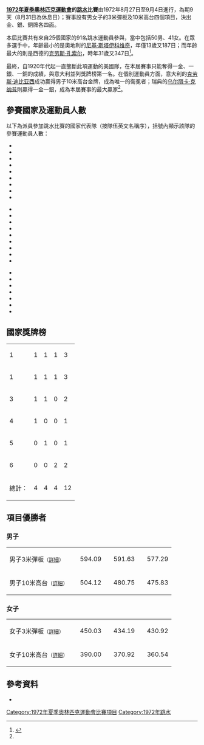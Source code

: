 {{noteTA|G1=Aquatics}}
'''[[1972年夏季奧林匹克運動會|1972年夏季奧林匹克運動會]]的[[跳水|跳水]]比賽'''由1972年8月27日至9月4日進行，為期9天（8月31日為休息日）；賽事設有男女子的3米彈板及10米高台四個項目，決出金、銀、銅牌各四面。

本屆比賽共有來自25個國家的91名跳水運動員參與，當中包括50男、41女。在眾多選手中，年齡最小的是奧地利的[[Niki_Stajković|尼基·斯塔伊科维奇]]，年僅13歲又187日；而年齡最大的則是西德的[[Klaus_Konzorr|克劳斯·孔索尔]]，時年31歲又347日<ref name="spref">{{cite web|title=Diving at the 1972 München Summer Games|url=http://www.sports-reference.com/olympics/summer/1972/DIV/|publisher=sports-reference.com|access-date=2013-07-03|archive-url=https://web.archive.org/web/20100706220649/http://www.sports-reference.com/olympics/summer/1972/DIV/|archive-date=2010-07-06|dead-url=yes}}{{en}}</ref>。

最終，自1920年代起一直壟斷此項運動的美國隊，在本屆賽事只能奪得一金、一銀、一銅的成績，與意大利並列獎牌榜第一名。在個別運動員方面，意大利的[[克劳斯·迪比亚西|克劳斯·迪比亚西]]成功贏得男子10米高台金牌，成為唯一的衛冕者；瑞典的[[乌尔丽卡·克纳普|乌尔丽卡·克纳普]]則贏得一金一銀，成為本屆賽事的最大贏家<ref name="spref"/>。

== 參賽國家及運動員人數 ==
以下為派員參加跳水比賽的國家代表隊（按隊伍英文名稱序），括號內顯示該隊的參賽運動員人數：
{{col-begin}}
{{col-3}}
*{{flagIOC|AUS|1972年夏季|3}}
*{{flagIOC|AUT|1972年夏季|4}}
*{{flagIOC|CAN|1972年夏季|8}}
*{{flagIOC|COL|1972年夏季|2}}
*{{flagIOC|TCH|1972年夏季|1}}
*{{flagIOC|GDR|1972年夏季|7}}
*{{flagIOC|FIN|1972年夏季|2}}
*{{flagIOC|FRA|1972年夏季|3}}
*{{flagIOC|GBR|1972年夏季|8}}
{{col-3}}
*{{flagIOC|INA|1972年夏季|1}}
*{{flagIOC|ITA|1972年夏季|2}}
*{{flagIOC|JAM|1972年夏季|1}}
*{{flagIOC|JPN|1972年夏季|3}}
*{{flagIOC|MEX|1972年夏季|4}}
*{{flagIOC|NED|1972年夏季|2}}
*{{flagIOC|NOR|1972年夏季|1}}
*{{flagIOC|POL|1972年夏季|3}}
*{{flagIOC|PUR|1972年夏季|1}}
{{col-3}}
*{{flagIOC|ROU|1972年夏季|3}}
*{{flagIOC|URS|1972年夏季|9}}
*{{flagIOC|ESP|1972年夏季|2}}
*{{flagIOC|SWE|1972年夏季|2}}
*{{flagIOC|SUI|1972年夏季|1}}
*{{flagIOC|USA|1972年夏季|8}}
*{{flagIOC|FRG|1972年夏季|9}}
{{col-end}}

== 國家獎牌榜 ==
{| {{RankedMedalTable|class=wikitable sortable}}
|-
| 1 || align="left" | {{flagIOC|USA|1972年夏季}} || 1 || 1 || 1 || 3
|-
| 1 || align="left" | {{flagIOC|ITA|1972年夏季}} || 1 || 1 || 1 || 3
|-
| 3 || align="left" | {{flagIOC|SWE|1972年夏季}} || 1 || 1 || 0 || 2
|-
| 4 || align="left" | {{flagIOC|URS|1972年夏季}} || 1 || 0 || 0 || 1
|-
| 5 || align="left" | {{flagIOC|TCH|1972年夏季}} || 0 || 1 || 0 || 1
|-
| 6 || align="left" | {{flagIOC|GDR|1972年夏季}} || 0 || 0 || 2 || 2
|- class="sortbottom"
!colspan=2| 總計： || 4 || 4 || 4 || 12
|}

== 項目優勝者 ==
=== 男子 ===
{| {{MedalistTable|type=項目|columns=2|labelwidth=180px|style=font-size:small;}}
|-
|男子3米彈板<small>（[[1972年夏季奧林匹克運動會跳水男子3米彈板比賽|詳細]]）</small>
| {{flagIOCathlete|[[Vladimir_Vasin|弗拉基米尔·瓦辛]]|URS|1972年夏季}} || 594.09
| {{flagIOCathlete|[[乔吉奥·卡尼奥托|乔吉奥·卡尼奥托]]|ITA|1972年夏季}} || 591.63
| {{flagIOCathlete|[[克雷格·林肯|克雷格·林肯]]|USA|1972年夏季}} || 577.29
|-
|男子10米高台<small>（[[1972年夏季奧林匹克運動會跳水男子10米高臺比賽|詳細]]）</small>
| {{flagIOCathlete|[[克劳斯·迪比亚西|克劳斯·迪比亚西]]|ITA|1972年夏季}} || 504.12
| {{flagIOCathlete|[[Richard_Rydze|理查德·赖兹]]|USA|1972年夏季}} || 480.75
| {{flagIOCathlete|[[乔吉奥·卡尼奥托|乔吉奥·卡尼奥托]]|ITA|1972年夏季}} || 475.83
|}

=== 女子 ===
{| {{MedalistTable|type=項目|columns=2|labelwidth=180px|style=font-size:small;}}
|-
|女子3米彈板<small>（[[1972年夏季奧林匹克運動會跳水女子3米彈板比賽|詳細]]）</small>
| {{flagIOCathlete|[[米基·金|米基·金]]|USA|1972年夏季}} || 450.03
| {{flagIOCathlete|[[乌尔丽卡·克纳普|乌尔丽卡·克纳普]]|SWE|1972年夏季}} || 434.19
| {{flagIOCathlete|[[玛丽娜·雅尼克|玛丽娜·雅尼克]]|GDR|1972年夏季}} || 430.92
|-
|女子10米高台<small>（[[1972年夏季奧林匹克運動會跳水女子10米高臺比賽|詳細]]）</small>
| {{flagIOCathlete|[[乌尔丽卡·克纳普|乌尔丽卡·克纳普]]|SWE|1972年夏季}} || 390.00
| {{flagIOCathlete|[[米莱娜·杜奇科娃|米莱娜·杜奇科娃]]|TCH|1972年夏季}} || 370.92
| {{flagIOCathlete|[[玛丽娜·雅尼克|玛丽娜·雅尼克]]|GDR|1972年夏季}} || 360.54
|}

== 參考資料 ==
{{Reflist}}
*{{PDFlink|[http://www.la84foundation.org/6oic/OfficialReports/1972/1972s3.pdf 1972年夏季奧林匹克運動會官方紀錄]}}{{en}}

{{奥林匹克运动会跳水比赛}}

[[Category:1972年夏季奧林匹克運動會比賽項目|Category:1972年夏季奧林匹克運動會比賽項目]]
[[Category:1972年跳水|Category:1972年跳水]]